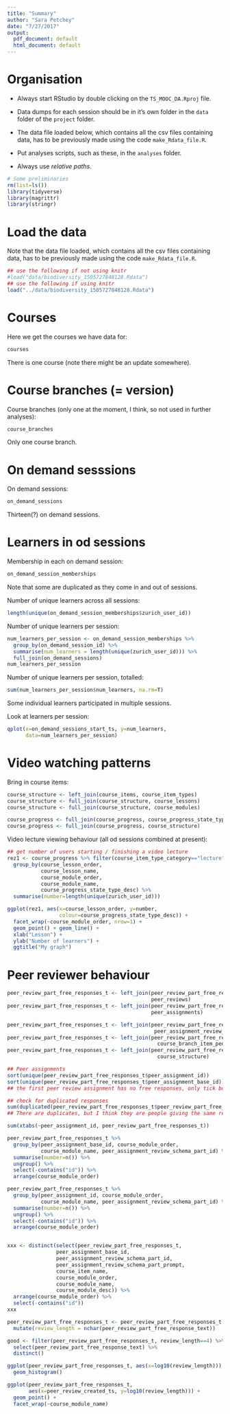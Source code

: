 ```yaml
---
title: "Summary"
author: "Sara Petchey"
date: "7/27/2017"
output:
  pdf_document: default
  html_document: default
---
```


# Organisation


- Always start RStudio by double clicking on the `TS_MOOC_DA.Rproj` file.

- Data dumps for each session should be in it's own folder in the `data` folder of the `project` folder.

- The data file loaded below, which contains all the csv files containing data, has to be previously made using the code `make_Rdata_file.R`.

- Put analyses scripts, such as these, in the `analyses` folder.

- Always use *relative paths*.


```r
# Some preliminaries
rm(list=ls())
library(tidyverse)
library(magrittr)
library(stringr)
```

# Load the data

Note that the data file loaded, which contains all the csv files containing data, has to be previously made using the code `make_Rdata_file.R`.

```r
## use the following if not using knitr
#load("data/biodiversity_1505727848128.Rdata")
## use the following if using knitr
load("../data/biodiversity_1505727848128.Rdata")
```



# Courses

Here we get the courses we have data for:
```r
courses
```
There is one course (note there might be an update somewhere).


# Course branches (= version)

Course branches (only one at the moment, I think, so not used in further analyses):
```r
course_branches
```
Only one course branch.


# On demand sesssions

On demand sessions:
```r
on_demand_sessions
```
Thirteen(?) on demand sessions.



# Learners in od sessions

Membership in each on demand session:
```r
on_demand_session_memberships
```
Note that some are duplicated as they come in and out of sessions.


Number of unique learners across all sessions:
```r
length(unique(on_demand_session_memberships$zurich_user_id))
```


Number of unique learners per session:
```r
num_learners_per_session <- on_demand_session_memberships %>%
  group_by(on_demand_session_id) %>%
  summarise(num_learners = length(unique(zurich_user_id))) %>%
  full_join(on_demand_sessions)
num_learners_per_session
```

Number of unique learners per session, totalled:
```r
sum(num_learners_per_session$num_learners, na.rm=T)
```
Some individual learners participated in multiple sessions.


Look at learners per session:
```r
qplot(x=on_demand_sessions_start_ts, y=num_learners,
      data=num_learners_per_session)
```


# Video watching patterns

Bring in course items:
```r
course_structure <- left_join(course_items, course_item_types)
course_structure <- full_join(course_structure, course_lessons)
course_structure <- full_join(course_structure, course_modules)
```


```r
course_progress <- full_join(course_progress, course_progress_state_types)
course_progress <- full_join(course_progress, course_structure)
```


Video lecture viewing behaviour (all od sessions combined at present):
```r
## get number of users starting / finishing a video lecture
rez1 <- course_progress %>% filter(course_item_type_category=="lecture") %>%
  group_by(course_lesson_order,
           course_lesson_name,
           course_module_order,
           course_module_name,
           course_progress_state_type_desc) %>%
  summarise(number=length(unique(zurich_user_id)))

ggplot(rez1, aes(x=course_lesson_order, y=number,
                 colour=course_progress_state_type_desc)) +
  facet_wrap(~course_module_order, nrow=1) +
  geom_point() + geom_line() +
  xlab("Lesson") +
  ylab("Number of learners") +
  ggtitle("My graph")
```


# Peer reviewer behaviour


```r
peer_review_part_free_responses_t <- left_join(peer_review_part_free_responses,
                                               peer_reviews)
peer_review_part_free_responses_t <- left_join(peer_review_part_free_responses_t,
                                               peer_assignments)

peer_review_part_free_responses_t <- left_join(peer_review_part_free_responses_t,
                                                peer_assignment_review_schema_parts)
peer_review_part_free_responses_t <- left_join(peer_review_part_free_responses_t,
                                                 course_branch_item_peer_assignments)
peer_review_part_free_responses_t <- left_join(peer_review_part_free_responses_t,
                                                 course_structure)

## Peer assignments
sort(unique(peer_review_part_free_responses_t$peer_assignment_id))
sort(unique(peer_review_part_free_responses_t$peer_assignment_base_id))
## the first peer review assignment has no free responses, only tick boxes

## check for duplicated responses
sum(duplicated(peer_review_part_free_responses_t$peer_review_part_free_response_text))
## There are duplicates, but I think they are people giving the same response to different questions, and different people giving same responses, e.g. Good.

sum(xtabs(~peer_assignment_id, peer_review_part_free_responses_t))

peer_review_part_free_responses_t %>%
  group_by(peer_assignment_base_id, course_module_order,
           course_module_name, peer_assignment_review_schema_part_id) %>%
  summarise(number=n()) %>%
  ungroup() %>%
  select(-contains("id")) %>%
  arrange(course_module_order)

peer_review_part_free_responses_t %>%
  group_by(peer_assignment_id, course_module_order,
           course_module_name, peer_assignment_review_schema_part_id) %>%
  summarise(number=n()) %>%
  ungroup() %>%
  select(-contains("id")) %>%
  arrange(course_module_order)


xxx <- distinct(select(peer_review_part_free_responses_t,
                peer_assignment_base_id,
                peer_assignment_review_schema_part_id,
                peer_assignment_review_schema_part_prompt,
                course_item_name,
                course_module_order,
                course_module_name,
                course_module_desc)) %>%
  arrange(course_module_order) %>%
  select(-contains("id"))
xxx

```

```r
peer_review_part_free_responses_t <- peer_review_part_free_responses_t %>%
  mutate(review_length = nchar(peer_review_part_free_response_text))

good <- filter(peer_review_part_free_responses_t, review_length==4) %>%
  select(peer_review_part_free_response_text) %>%
  distinct()

ggplot(peer_review_part_free_responses_t, aes(x=log10(review_length))) +
  geom_histogram()

ggplot(peer_review_part_free_responses_t,
       aes(x=peer_review_created_ts, y=log10(review_length))) +
  geom_point() +
  facet_wrap(~course_module_name)
  


```





